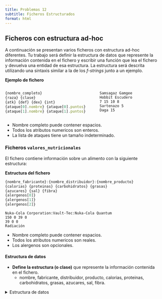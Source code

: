 ```yaml
---
title: Problemas 12
subtitle: Ficheros Estructurados
format: html
---
```


## Ficheros con estructura ad-hoc

A continuación se presentan varios ficheros con estructura ad-hoc diferentes.
Tu trabajo será definir la estructura de datos que represente la información contenida en el fichero y escribir una función que lea el fichero y devuelva una entidad de esa estructura.
La estructura será descrita utilizando una sintaxis similar a la de los _f-strings_ junto a un ejemplo.

**Ejemplo de fichero**

::: {.columns}
::: {.column width="60%"}

```.jsx
{nombre_completo}
{raza} {clase}
{atk} {def} {dex} {int}
{ataque[0].nombre} {ataque[0].puntos}
{ataque[1].nombre} {ataque[1].puntos}
```

:::
::: {.column width="40%"}

```.plaintext
Samsagaz Gamgee
Hobbit Escudero
7 15 10 8
Sartenazo 5
Daga 15
```

:::
:::

- Nombre completo puede contener espacios.
- Todos los atributos numericos son enteros.
- La lista de ataques tiene un tamaño indeterminado.

### Ficheros `valores_nutricionales`

El fichero contiene información sobre un alimento con la siguiente estructura:

**Estructura del fichero**

```.jsx
{nombre_fabricante}:{nombre_distribuidor}:{nombre_producto}
{calorias} {proteinas} {carbohidratos} {grasas}
{azucares} {sal} {fibra}
{alergenos[0]}
{alergenos[1]}
{alergenos[2]}
```

```.plaintext
Nuka-Cola Corporation:Vault-Tec:Nuka-Cola Quantum
150 0 39 0
39 0 0
Radiación
```

- Nombre completo puede contener espacios.
- Todos los atributos numericos son reales.
- Los alergenos son opcionales.

#### Estructura de datos

- **Define la estructura (o clase)** que represente la información contenida en el fichero.
    - nombre, fabricante, distribuidor, producto, calorias, proteinas, carbohidratos, grasas, azucares, sal, fibra.

<details>
<summary>Estructura de datos</summary>

```python
import dataclasses

@dataclasses.dataclass
class Alimento:
    nombre_fabricante: str
    nombre_distribuidor: str
    nombre_producto: str
    calorias: float
    proteinas: float
    carbohidratos: float
    grasas: float
    azucares: float
    sal: float
    fibra: float
    alergenos: list[str]
```

#### Funciones

- **Escribe una función** que lea el fichero y devuelva una entidad de esa estructura.

**Ejemplo de ejecución**

```python
print(cargar_valores_nutricionales("nukacola.txt"))
```

| Alumento(nombre_fabricante='Nuka-Cola Corporation', nombre_distribuidor='Vault-Tec', nombre_producto='Nuka-Cola Quantum', calorias=150.0, proteinas=0.0, carbohidratos=39.0, grasas=0.0, azucares=39.0, sal=0.0, fibra=0.0, alergenos=['Radiación'])

<details>
<summary>Solución</summary>

```python
def cargar_valores_nutricionales(fichero):
    f = open(fichero, "r")
    linea = f.readline()
    datos = linea.split(":")
    nombre_fabricante = datos[0].strip()
    nombre_distribuidor = datos[1].strip()
    nombre_producto = datos[2].strip()

    linea = f.readline()
    datos = linea.split(" ")
    calorias = float(datos[0])
    proteinas = float(datos[1])
    carbohidratos = float(datos[2])
    grasas = float(datos[3])

    linea = f.readline()
    datos = linea.split(" ")
    azucares = float(datos[0])
    sal = float(datos[1])
    fibra = float(datos[2])

    alergenos = []
    linea = f.readline()
    while linea != "":
        alergenos.append(linea.strip())
        linea = f.readline()

    f.close()

    return Alimento(nombre_fabricante, nombre_distribuidor, nombre_producto, calorias, proteinas, carbohidratos, grasas, azucares, sal, fibra, alergenos)
```

</details>

### Ficheros `ajedrez`

El fichero contiene información sobre un coche con la siguiente estructura:

::: {.columns}
::: {.column width="60%"}

La estrutura del fichero es una matriz de letras de 8x8 conde:

- Cada letra representa una pieza de ajedrez.
    - Mayúscula = pieza blanca, minúscula = pieza negra.
    - `p`, `t`, `c`, `a`, `d`, `r` = peón, torre, caballo, alfil, dama, rey.
- Los espacios están representados por puntos (`.`).
- Las blancas están arriba, la negras están abajo.
- La primera fila representa la fila 1. La primera columna representa la columna a.
    - Esto significa que el tablero está _en espejo_ horizontalmente.

:::
::: {.column width="40%"}

```.plaintext
t c a d r a c t
p p p p p p p p
. . . . . . . .
. . . . . . . .
. . . . . . . .
. . . . . . . .
P P P P P P P P
T C A D R A C T
```

:::
:::

#### Estructura de datos

- **Define la estructura (o clase)** que represente la información contenida en el fichero.

<details>
<summary>Estructura de datos</summary>

- La estructura de datos adecuada para este ejercicio es una matriz de 8x8 caracteres.

</details>

#### Funciones

- **Escribe una función** `cargar_tablero(nombre_fichero)` que lea el fichero y devuelva una entidad de esa estructura.

**Ejemplo de ejecución**

```python
print(cargar_tablero("tablero.txt"))
```

| [['t', 'c', 'a', 'd', 'r', 'a', 'c', 't'], ['.', '.', '.', '.', '.', '.', '.', '.'], ['.', '.', '.', '.', '.', '.', '.', '.'], ['.', '.', '.', '.', '.', '.', '.', '.'], ['.', '.', '.', '.', '.', '.', '.', '.'], ['T', 'C', 'A', 'D', 'R', 'A', 'C', 'T']]

<details>
<summary>Solución</summary>

```python
def cargar_tablero(fichero):
    f = open(fichero, "r")
    tablero = []
    for i in range(8):
        fila = f.readline().strip().split(" ")
        tablero.append(fila)
    f.close()
    return tablero
```
</details>
        


### Ficheros `coche.txt`

El fichero contiene información sobre un coche con la siguiente estructura:

::: {.columns}
::: {.column width="50%"}

```.jsx
{modelo},{fabricante}
{potencia}cv
{peso}kg
{consumo}L/100km
{velocidad_maxima}km/h
```

:::
::: {.column width="50%"}

```.plaintext
Papamovil,Mercedes-Benz
300cv
2000kg
170km/h
```

:::
:::

o

::: {.columns}
::: {.column width="50%"}

```.jsx
{modelo},{fabricante}
{potencia}cv
{peso}kg
{consumo}mpg
{velocidad_maxima}mph
```


:::
::: {.column width="50%"}

```.plaintext
Tumbler,Wayne Enterprises
900hp
100lbs
120mph
```

:::
:::


- Nombre completo puede contener espacios.
- Todos los atributos numericos son reales.
- Las unidades de velocidad y distancia pueden estar en métrico o imperial.
    - Debes guardar los valores en el sistema métrico.
    - Para ello, puedes usar las siguientes conversiones:
        - 1 cv = 0.7457 hp
        - 1 kg = 2.2046 lbs
        - 1 mph = 1.609 km/h

#### Estructura de datos

- **Define la estructura (o clase)** que represente la información contenida en el fichero.
    - nombre, fabricante, potencia, peso, velocidad máxima.

<details>
<summary>Estructura de datos</summary>

```python
import dataclasses

@dataclasses.dataclass
class Coche:
    modelo: str
    fabricante: str
    potencia: float
    peso: float
    velocidad_maxima: float
```

</details>

#### Funciones

- **Escribe una función** `cargar_coche(nombre_fichero)` que lea el fichero y devuelva una entidad de esa estructura.

::: {.callout-tip}
Busca la forma de averiguar cual de los dos sistemas de unidades se está utilizando.
Una vez lo sepas, puedes usar un `if` para controlar el resto del flujo del programa.
:::

**Ejemplo de ejecución**

```python
print(cargar_coche("papamovil.txt"))
print(cargar_coche("tumbler.txt"))
```

| Coche(modelo='Papamovil', fabricante='Mercedes-Benz', potencia=300.0, peso=2000.0, velocidad_maxima=170.0)
| Coche(modelo='Tumbler', fabricante='Wayne Enterprises', potencia=671.13, peso=3968.28, velocidad_maxima=193.07999999999998)

<details>
<summary>Pista</summary>

- En la segunda línea del fichero, el valor de potencia puede ser seguido por `cv` o `hp`.
- Si hacemos split de la cadena por `c`, la lista resultante puede tener:
    - **Dos elementos**: entonces es `cv`.
    - **Un elemento**: entonces es `hp`.

```python
"300cv".split("c")  # ["300", "v"]
"900hp".split("c")  # ["900hp"]
```

Este "truco" busca exprimir vuestro conocimiento de cadenas y listas así como vuestro pensamiento lateral.
**No es una técnica que vaya necesitarse en el examen**.

</details>

<details>
<summary>Solución</summary>


```python
def cargar_coche(fichero):
    f = open(fichero, "r")
    linea = f.readline()
    datos = linea.split(",")
    modelo = datos[0].strip()
    fabricante = datos[1].strip()

    linea = f.readline()
    datos = linea.split("c")
    if len(datos) == 2:
        # Sistema métrico
        potencia = float(datos[0])
        peso = float(f.readline().split("kg")[0])
        velocidad_maxima = float(f.readline().split("km/h")[0])
    else:
        # Sistema imperial
        potencia = float(datos[0].split("hp")[0]) * 0.7457
        peso = float(f.readline().split("lbs")[0]) * 2.2046
        velocidad_maxima = float(f.readline().split("mph")[0]) * 1.609
    f.close()

    return Coche(modelo, fabricante, potencia, peso, velocidad_maxima)
```

</details>


